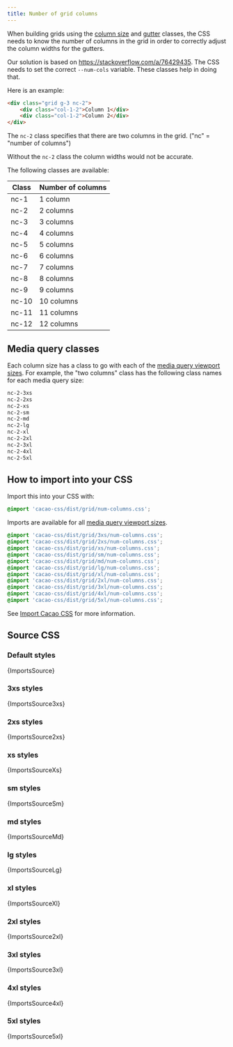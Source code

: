 ```yaml
---
title: Number of grid columns
---
```


When building grids using the [column size](/styles/grid-column-size) and [gutter](/styles/gutter) classes, the CSS needs to know the number of columns in the grid in order to correctly adjust the column widths for the gutters.

Our solution is based on https://stackoverflow.com/a/76429435. The CSS needs to set the correct `--num-cols` variable. These classes help in doing that.

Here is an example:

```html
<div class="grid g-3 nc-2">
    <div class="col-1-2">Column 1</div>
    <div class="col-1-2">Column 2</div>
</div>
```

The `nc-2` class specifies that there are two columns in the grid. ("nc" = "number of columns")

Without the `nc-2` class the column widths would not be accurate.


The following classes are available:

| Class | Number of columns |
|--------|-------|
| nc-1 | 1 column |
| nc-2 | 2 columns |
| nc-3 | 3 columns |
| nc-4 | 4 columns |
| nc-5 | 5 columns |
| nc-6 | 6 columns |
| nc-7 | 7 columns |
| nc-8 | 8 columns |
| nc-9 | 9 columns |
| nc-10 | 10 columns |
| nc-11 | 11 columns |
| nc-12 | 12 columns |

## Media query classes

Each column size has a class to go with each of the [media query viewport sizes](/styles/media#viewport-media-queries). For example, the "two columns" class has the following class names for each media query size:

```css
nc-2-3xs
nc-2-2xs
nc-2-xs
nc-2-sm
nc-2-md
nc-2-lg
nc-2-xl
nc-2-2xl
nc-2-3xl
nc-2-4xl
nc-2-5xl
```

## How to import into your CSS

Import this into your CSS with:

```css
@import 'cacao-css/dist/grid/num-columns.css';
```

Imports are available for all [media query viewport sizes](/styles/media#viewport-media-queries).

```css
@import 'cacao-css/dist/grid/3xs/num-columns.css';
@import 'cacao-css/dist/grid/2xs/num-columns.css';
@import 'cacao-css/dist/grid/xs/num-columns.css';
@import 'cacao-css/dist/grid/sm/num-columns.css';
@import 'cacao-css/dist/grid/md/num-columns.css';
@import 'cacao-css/dist/grid/lg/num-columns.css';
@import 'cacao-css/dist/grid/xl/num-columns.css';
@import 'cacao-css/dist/grid/2xl/num-columns.css';
@import 'cacao-css/dist/grid/3xl/num-columns.css';
@import 'cacao-css/dist/grid/4xl/num-columns.css';
@import 'cacao-css/dist/grid/5xl/num-columns.css';
```

See [Import Cacao CSS](/import) for more information.

## Source CSS

<!-- markdownlint-disable -->

### Default styles

<CodeBlock language="css" title="grid/num-columns.css">{ImportsSource}</CodeBlock>

### 3xs styles

<CodeBlock language="css" title="grid/3xs/num-columns.css">{ImportsSource3xs}</CodeBlock>

### 2xs styles

<CodeBlock language="css" title="grid/2xs/num-columns.css">{ImportsSource2xs}</CodeBlock>

### xs styles

<CodeBlock language="css" title="grid/xs/num-columns.css">{ImportsSourceXs}</CodeBlock>

### sm styles

<CodeBlock language="css" title="grid/sm/num-columns.css">{ImportsSourceSm}</CodeBlock>

### md styles

<CodeBlock language="css" title="grid/md/num-columns.css">{ImportsSourceMd}</CodeBlock>

### lg styles

<CodeBlock language="css" title="grid/lg/num-columns.css">{ImportsSourceLg}</CodeBlock>

### xl styles

<CodeBlock language="css" title="grid/xl/num-columns.css">{ImportsSourceXl}</CodeBlock>

### 2xl styles

<CodeBlock language="css" title="grid/2xl/num-columns.css">{ImportsSource2xl}</CodeBlock>

### 3xl styles

<CodeBlock language="css" title="grid/3xl/num-columns.css">{ImportsSource3xl}</CodeBlock>

### 4xl styles

<CodeBlock language="css" title="grid/4xl/num-columns.css">{ImportsSource4xl}</CodeBlock>

### 5xl styles

<CodeBlock language="css" title="grid/5xl/num-columns.css">{ImportsSource5xl}</CodeBlock>
